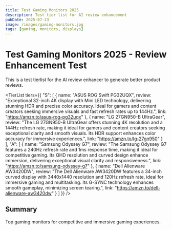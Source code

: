 ```yaml
---
title: Test Gaming Monitors 2025
description: Test tier list for AI review enhancement
pubDate: 2025-07-23
image: /images/gaming-monitors.jpg
tags: [gaming, monitors, displays]
---
```



# Test Gaming Monitors 2025 - Review Enhancement Test

This is a test tierlist for the AI review enhancer to generate better product reviews.

<TierList
  tiers={{
    "S": [
      { name: "ASUS ROG Swift PG32UQX", review: "Exceptional 32-inch 4K display with Mini LED technology, delivering stunning HDR and precise color accuracy. Ideal for gamers and content creators seeking immersive visuals and fast refresh rates up to 144Hz.", link: "https://amzn.to/asus-rog-pg32uqx" },
      { name: "LG 27GN950-B UltraGear", review: "The LG 27GN950-B UltraGear offers stunning 4K resolution and a 144Hz refresh rate, making it ideal for gamers and content creators seeking exceptional clarity and smooth visuals. Its HDR support enhances color accuracy for immersive experiences.", link: "https://amzn.to/lg-27gn950" }
    ],
    "A": [
      { name: "Samsung Odyssey G7", review: "The Samsung Odyssey G7 features a 240Hz refresh rate and 1ms response time, making it ideal for competitive gaming. Its QHD resolution and curved design enhance immersion, delivering exceptional visual clarity and responsiveness.", link: "https://amzn.to/samsung-odyssey-g7" },
      { name: "Dell Alienware AW3420DW", review: "The Dell Alienware AW3420DW features a 34-inch curved display with 3440x1440 resolution and 120Hz refresh rate, ideal for immersive gaming and multitasking. Its G-SYNC technology enhances smooth gameplay, minimizing screen tearing.", link: "https://amzn.to/dell-alienware-aw3420dw" }
    ]
  }}
/>

## Summary

Top gaming monitors for competitive and immersive gaming experiences.
